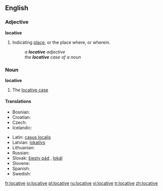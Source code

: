 ==English==
===Adjective===
'''locative'''
#{{Grammar}} Indicating [[place]], or the place where, or wherein.
#: ''a '''locative''' adjective''
#: ''the '''locative''' case of a noun''

===Noun===
'''locative'''
# {{Grammar}} The [[locative case]]

====Translations====
{{trans-top|grammatical case}}
* Bosnian: {{t-|bs|lokativ|m}}
* Croatian: {{t-|hr|lokativ|m}}
* Czech: {{t-|cs|šestý pád|m}}
* Icelandic: {{t+|is|staðarfall|n}}
{{trans-mid}}
* Latin: [[casus localis]] {{m}}
* Latvian: [[lokatīvs]] {{m}}
* Lithuanian: {{t+|lt|vietininkas|m|xs=Lithuanian}}
* Russian: {{t-|ru|местный падеж|m|tr=méstnyj padéž|sc=Cyrl}}
* Slovak: [[šiesty pád]] {{m}}, [[lokál]] {{m}}
* Slovene: {{t+|sl|mestnik|m}}
* Spanish: {{t-|es|caso locativo|m}}
* Swedish: {{t-|sv|lokativ|n}}
{{trans-bottom}}

[[fr:locative]]
[[io:locative]]
[[pl:locative]]
[[ru:locative]]
[[vi:locative]]
[[tr:locative]]
[[zh:locative]]